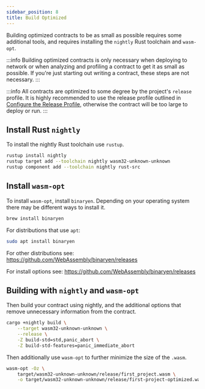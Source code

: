 ```yaml
---
sidebar_position: 8
title: Build Optimized
---
```



Building optimized contracts to be as small as possible requires some additional tools, and requires installing the `nightly` Rust toolchain and `wasm-opt`.

:::info Building optimized contracts is only necessary when deploying to network or when analyzing and profiling a contract to get it as small as possible. If you're just starting out writing a contract, these steps are not necessary. :::

:::info All contracts are optimized to some degree by the project's `release` profile. It is highly recommended to use the release profile outlined in [Configure the Release Profile], otherwise the contract will be too large to deploy or run. :::

[configure the release profile]: create-a-project#configure-the-release-profile

## Install Rust `nightly`

To install the nightly Rust toolchain use `rustup`.

```sh
rustup install nightly
rustup target add --toolchain nightly wasm32-unknown-unknown
rustup component add --toolchain nightly rust-src
```

## Install `wasm-opt`

To install `wasm-opt`, install `binaryen`. Depending on your operating system there may be different ways to install it.

<Tabs>
<TabItem value="macos" label="macOS" default>

```sh
brew install binaryen
```

</TabItem>
<TabItem value="linux" label="Linux">

For distributions that use `apt`:

```sh
sudo apt install binaryen
```

For other distributions see:  
https://github.com/WebAssembly/binaryen/releases

</TabItem>
<TabItem value="windows" label="Windows">

For install options see: https://github.com/WebAssembly/binaryen/releases

</TabItem>
</Tabs>

## Building with `nightly` and `wasm-opt`

Then build your contract using nightly, and the additional options that remove unnecessary information from the contract.

```sh
cargo +nightly build \
    --target wasm32-unknown-unknown \
    --release \
    -Z build-std=std,panic_abort \
    -Z build-std-features=panic_immediate_abort
```

Then additionally use `wasm-opt` to further minimize the size of the `.wasm`.

```sh
wasm-opt -Oz \
    target/wasm32-unknown-unknown/release/first_project.wasm \
    -o target/wasm32-unknown-unknown/release/first-project-optimized.wasm
```
